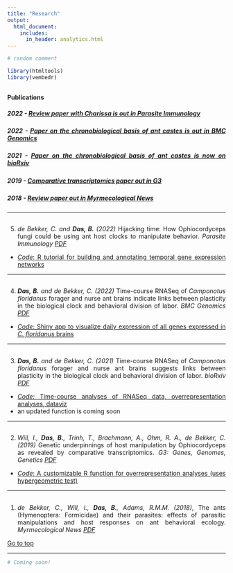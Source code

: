 ```yaml
---
title: "Research"
output:
  html_document:
    includes:
      in_header: analytics.html
---
```


<style>
body {text-align: justify}
</style>

<script type='text/javascript' src='https://d1bxh8uas1mnw7.cloudfront.net/assets/embed.js'></script>

```r
# random comment

library(htmltools)
library(vembedr)

```

<a id="headlines"></a>
----------------------------------

#### Publications

##### 2022 - [Review paper with Charissa is out in Parasite Immunology](#news5)
##### 2022 - [Paper on the chronobiological basis of ant castes is out in BMC Genomics](#news4)
##### 2021 - [Paper on the chronobiological basis of ant castes is now on bioRxiv](#news3)
##### 2019 - [Comparative transcriptomics paper out in G3](#news2)
##### 2018 - [Review paper out in Myrmecological News](#news1)

----------------------------------

<a id="news5"></a>
----------------------------------

5. _de Bekker, C. and **Das, B.** (2022)_ Hijacking time: How Ophiocordyceps fungi could be using ant host clocks to manipulate behavior. _Parasite Immunology_ [*PDF*](https://doi.org/10.1111/pim.12909)
<div class='altmetric-embed' data-badge-popover="right" data-badge-type='medium-bar' data-doi="10.1111/pim.12909"></div>

- [*Code*: R tutorial for building and annotating temporal gene expression networks](https://github.com/biplabendu/deBekker_and_Das_2021/blob/master/scripts/methods_tutorial_wgcna_cflo_ophio_22Oct21.Rmd)

----------------------------------

<a id="news4"></a>
----------------------------------

4. _**Das, B.** and de Bekker, C. (2022)_ Time-course RNASeq of _Camponotus floridanus_ forager and nurse
ant brains indicate links between plasticity in the biological clock and behavioral division of labor. _BMC Genomics_ [*PDF*](https://rdcu.be/cHq80)  
<div class='altmetric-embed' data-badge-popover="right" data-badge-type='medium-bar' data-doi="10.1186/s12864-021-08282-x"></div>
    
- [*Code*: Shiny app to visualize daily expression of all genes expressed in *C. floridanus* brains](https://biplabendu.shinyapps.io/CFlo_Daily_Gene_Expression/)

----------------------------------

<a id="news3"></a>
----------------------------------

3. _**Das, B.** and de Bekker, C. (2021)_ Time-course RNASeq of _Camponotus floridanus_ forager and nurse
ant brains suggests links between plasticity in the biological clock and behavioral division of labor. _bioRxiv_ [*PDF*](https://www.biorxiv.org/content/10.1101/2021.03.27.433505v1.abstract)  
<div class='altmetric-embed' data-badge-popover="right" data-badge-type='medium-bar' data-doi="10.1101/2021.03.27.433505"></div>

- [*Code:* Time-course analyses of RNASeq data, overrepresentation analyses, dataviz](https://github.com/biplabendu/Das_et_al_2021)
- an updated function is coming soon

----------------------------------

<a id="news2"></a>
----------------------------------

2. _Will, I., **Das, B.**, Trinh, T., Brachmann, A., Ohm, R. A., de Bekker, C. (2019)_ Genetic underpinnings of host manipulation by Ophiocordyceps as revealed by comparative transcriptomics. _G3: Genes, Genomes, Genetics_ [*PDF*](https://academic.oup.com/g3journal/article/10/7/2275/6026297)  
<div class='altmetric-embed' data-badge-popover="right" data-badge-type='medium-bar' data-doi="10.1534/g3.120.401290"></div>
    
- [*Code*: A customizable R function for overrepresentation analyses (uses hypergeometric test)](https://github.com/biplabendu/Will_et_al_2020)

----------------------------------
     
<a id="news1"></a>
----------------------------------
  
1. _de Bekker, C., Will, I., **Das, B**., Adams, R.M.M. (2018)_, The ants (Hymenoptera: Formicidae) and their parasites: effects of parasitic manipulations and host responses on ant behavioral ecology. _Myrmecological News_ [*PDF*](https://myrmecologicalnews.org/cms/index.php?option=com_content&view=category&id=1528&Itemid=425)  

    
[Go to top](#headlines)   
   
----------------------------------
   

  
```r
# Coming soon!
```

